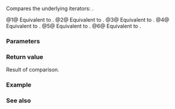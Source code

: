 {{title|1=operator==,&lt;,&gt;,&lt;=,&gt;=,&lt;=&gt;{{small|(ranges::adjacent_transform_view::''iterator'')}}}}
{{cpp/ranges/adjacent_transform_view/navbar}}

{{dcl begin}}
{{dcl|num=1|since=c++23|1=
friend constexpr bool operator==( const /*iterator*/&amp; x, const /*iterator*/&amp; y );
}}
{{dcl|num=2|since=c++23|1=
friend constexpr bool operator&lt;( const /*iterator*/&amp; x, const /*iterator*/&amp; y )
    requires ranges::random_access_range&lt;Base&gt;;
}}
{{dcl|num=3|since=c++23|1=
friend constexpr bool operator&gt;( const /*iterator*/&amp; x, const /*iterator*/&amp; y )
    requires ranges::random_access_range&lt;Base&gt;;
}}
{{dcl|num=4|since=c++23|1=
friend constexpr bool operator&lt;=( const /*iterator*/&amp; x, const /*iterator*/&amp; y )
    requires ranges::random_access_range&lt;Base&gt;;
}}
{{dcl|num=5|since=c++23|1=
friend constexpr bool operator&gt;=( const /*iterator*/&amp; x, const /*iterator*/&amp; y )
    requires ranges::random_access_range&lt;Base&gt;;
}}
{{dcl|num=6|since=c++23|1=
friend constexpr auto operator&lt;=&gt;( const /*iterator*/&amp; x, const /*iterator*/&amp; y )
    requires ranges::random_access_range&lt;Base&gt; and
             std::three_way_comparable&lt;ranges::iterator_t&lt;Base&gt;&gt;;
}}
{{dcl end}}

Compares the underlying iterators: {{rlpi|/#Data members|inner_}}.

@1@ Equivalent to {{c|1=return x.inner_ == y.inner_;}}.
@2@ Equivalent to {{c|1=return x.inner_ &lt; y.inner_;}}.
@3@ Equivalent to {{c|1=return x.inner_ &gt; y.inner_;}}.
@4@ Equivalent to {{c|1=return x.inner_ &lt;= y.inner_;}}.
@5@ Equivalent to {{c|1=return x.inner_ &gt;= y.inner_;}}.
@6@ Equivalent to {{c|1=return x.inner_ &lt;=&gt; y.inner_;}}.

{{cpp/hidden friend|{{tt|std::ranges::adjacent_transform_view::''iterator''&lt;Const&gt;}}|plural=yes}}

{{cpp/note synthesized eq}}

===Parameters===
{{par begin}}
{{par|x, y|iterators to compare}}
{{par end}}

===Return value===
Result of comparison.

===Example===
{{example}}

===See also===
{{dsc begin}}
{{dsc inc|cpp/ranges/adaptor/sentinel/dsc operator cmp|adjacent_transform_view}}
{{dsc end}}

{{langlinks|de|es|ja|ru|zh}}